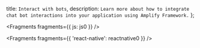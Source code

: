   title: `Interact with bots`,
  description: `Learn more about how to integrate chat bot interactions into your application using Amplify Framework.`
};


<Fragments fragments={{ js: js0 }} />


<Fragments fragments={{ 'react-native': reactnative0 }} />
